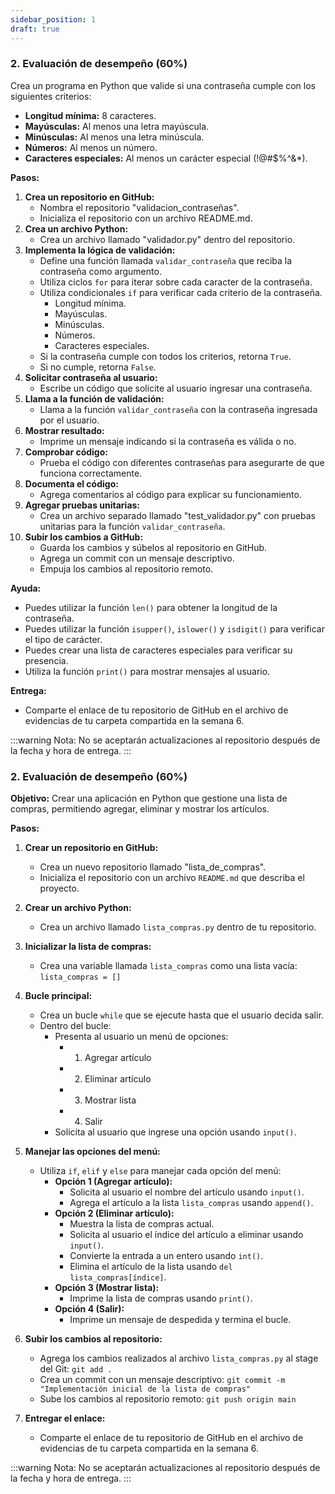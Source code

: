 ```yaml
---
sidebar_position: 1
draft: true
---
```


### 2. Evaluación de desempeño (60%)

Crea un programa en Python que valide si una contraseña cumple con los siguientes criterios:

* **Longitud mínima:** 8 caracteres.
* **Mayúsculas:** Al menos una letra mayúscula.
* **Minúsculas:** Al menos una letra minúscula.
* **Números:** Al menos un número.
* **Caracteres especiales:** Al menos un carácter especial (!@#$%^&*).

**Pasos:**

1. **Crea un repositorio en GitHub:** 
    - Nombra el repositorio "validacion_contraseñas".
    - Inicializa el repositorio con un archivo README.md.
2. **Crea un archivo Python:**
    - Crea un archivo llamado "validador.py" dentro del repositorio.
3. **Implementa la lógica de validación:**
    - Define una función llamada `validar_contraseña` que reciba la contraseña como argumento.
    - Utiliza ciclos `for` para iterar sobre cada caracter de la contraseña.
    - Utiliza condicionales `if` para verificar cada criterio de la contraseña.
        - Longitud mínima.
        - Mayúsculas.
        - Minúsculas.
        - Números.
        - Caracteres especiales.
    - Si la contraseña cumple con todos los criterios, retorna `True`.
    - Si no cumple, retorna `False`.
4. **Solicitar contraseña al usuario:**
    - Escribe un código que solicite al usuario ingresar una contraseña.
5. **Llama a la función de validación:**
    - Llama a la función `validar_contraseña` con la contraseña ingresada por el usuario.
6. **Mostrar resultado:**
    - Imprime un mensaje indicando si la contraseña es válida o no.
7. **Comprobar código:**
    - Prueba el código con diferentes contraseñas para asegurarte de que funciona correctamente.
8. **Documenta el código:**
    - Agrega comentarios al código para explicar su funcionamiento.
9. **Agregar pruebas unitarias:**
    - Crea un archivo separado llamado "test_validador.py" con pruebas unitarias para la función `validar_contraseña`.
10. **Subir los cambios a GitHub:**
    - Guarda los cambios y súbelos al repositorio en GitHub.
    - Agrega un commit con un mensaje descriptivo.
    - Empuja los cambios al repositorio remoto.

**Ayuda:**

* Puedes utilizar la función `len()` para obtener la longitud de la contraseña.
* Puedes utilizar la función `isupper()`, `islower()` y `isdigit()` para verificar el tipo de carácter.
* Puedes crear una lista de caracteres especiales para verificar su presencia.
* Utiliza la función `print()` para mostrar mensajes al usuario.

**Entrega:**

*  Comparte el enlace de tu repositorio de GitHub en el archivo de evidencias de tu carpeta compartida en la semana 6.

:::warning
Nota: No se aceptarán actualizaciones al repositorio después de la fecha y hora de entrega.
:::






### 2. Evaluación de desempeño (60%)

**Objetivo:** Crear una aplicación en Python que gestione una lista de compras, permitiendo agregar, eliminar y mostrar los artículos.

**Pasos:**

1. **Crear un repositorio en GitHub:**    
    * Crea un nuevo repositorio llamado "lista_de_compras".
    * Inicializa el repositorio con un archivo `README.md` que describa el proyecto.    
2. **Crear un archivo Python:**
    * Crea un archivo llamado `lista_compras.py` dentro de tu repositorio.
3. **Inicializar la lista de compras:**
    * Crea una variable llamada `lista_compras` como una lista vacía: `lista_compras = []`
4. **Bucle principal:**
    * Crea un bucle `while` que se ejecute hasta que el usuario decida salir.
    * Dentro del bucle:
        * Presenta al usuario un menú de opciones:
            * 1. Agregar artículo
            * 2. Eliminar artículo
            * 3. Mostrar lista
            * 4. Salir
        * Solicita al usuario que ingrese una opción usando `input()`.
5. **Manejar las opciones del menú:**
    * Utiliza `if`, `elif` y `else` para manejar cada opción del menú:
        * **Opción 1 (Agregar artículo):**
            * Solicita al usuario el nombre del artículo usando `input()`.
            * Agrega el artículo a la lista `lista_compras` usando `append()`.
        * **Opción 2 (Eliminar artículo):**
            * Muestra la lista de compras actual.
            * Solicita al usuario el índice del artículo a eliminar usando `input()`.
            * Convierte la entrada a un entero usando `int()`.
            * Elimina el artículo de la lista usando `del lista_compras[índice]`.
        * **Opción 3 (Mostrar lista):**
            * Imprime la lista de compras usando `print()`.
        * **Opción 4 (Salir):**
            * Imprime un mensaje de despedida y termina el bucle.
6. **Subir los cambios al repositorio:**
    * Agrega los cambios realizados al archivo `lista_compras.py` al stage del Git: `git add .`
    * Crea un commit con un mensaje descriptivo: `git commit -m "Implementación inicial de la lista de compras"`
    * Sube los cambios al repositorio remoto: `git push origin main`

7. **Entregar el enlace:**
    * Comparte el enlace de tu repositorio de GitHub en el archivo de evidencias de tu carpeta compartida en la semana 6.

:::warning
Nota: No se aceptarán actualizaciones al repositorio después de la fecha y hora de entrega.
:::